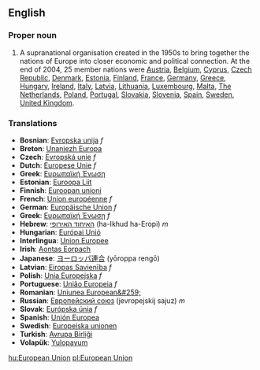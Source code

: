 {{wikipedia}}
==English==
===Proper noun===
#A supranational organisation created in the 1950s to bring together the nations of Europe into closer economic and political connection. At the end of 2004, 25 member nations were [[Austria]], [[Belgium]], [[Cyprus]], [[Czech Republic]], [[Denmark]], [[Estonia]], [[Finland]], [[France]], [[Germany]], [[Greece]], [[Hungary]], [[Ireland]], [[Italy]], [[Latvia]], [[Lithuania]], [[Luxembourg]], [[Malta]], [[The Netherlands]], [[Poland]], [[Portugal]], [[Slovakia]], [[Slovenia]], [[Spain]], [[Sweden]], [[United Kingdom]].

=== Translations ===
*'''Bosnian''': [[Evropska unija]] ''f''
*'''Breton''': [[Unaniezh Europa]]
*'''Czech''': [[Εvropská unie]] ''f''
*'''Dutch''': [[Europese Unie]] ''f''
*'''Greek''': [[Ευρωπαϊκή Ένωση]]
*'''Estonian''': [[Euroopa Liit]]
*'''Finnish''': [[Euroopan unioni]]
*'''French''': [[Union européenne]] ''f''
*'''German''': [[Europäische Union]] ''f''
*'''Greek''': [[Ευρωπαϊκή Ένωση]] ''f''
*'''Hebrew''': [[האיחוד האירופי]] (ha-Ikhud ha-Eropi) ''m''
*'''Hungarian''': [[Európai Unió]]
*'''Interlingua''': [[Union Europee]]
*'''Irish''': [[Aontas Eorpach]]
*'''Japanese''': [[ヨーロッパ連合]] (yōroppa rengō)
*'''Latvian''': [[Eiropas Savienība]] ''f''
*'''Polish''': [[Unia Europejska]] ''f''
*'''Portuguese''': [[União Europeia]] ''f''
*'''Romanian''': [[Uniunea European&#259;]]
*'''Russian''': [[Европейский союз]] (jevropejskij sajuz) ''m''
*'''Slovak''': [[Európska únia]] ''f''
*'''Spanish''': [[Unión Europea]]
*'''Swedish''': [[Europeiska unionen]]
*'''Turkish''': [[Avrupa Birliği]]
*'''Volapük''': [[Yulopayum]]

[[hu:European Union]]
[[pl:European Union]]